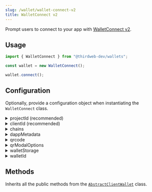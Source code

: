 ```yaml
---
slug: /wallet/wallet-connect-v2
title: WalletConnect v2
---
```



Prompt users to connect to your app with [WalletConnect v2](https://docs.walletconnect.com/2.0).

## Usage

```javascript
import { WalletConnect } from "@thirdweb-dev/wallets";

const wallet = new WalletConnect();

wallet.connect();
```

## Configuration

Optionally, provide a configuration object when instantiating the `WalletConnect` class.

<details>
  <summary>projectId (recommended)</summary>
  <div>

Your project's unique identifier. It can be obtained at [cloud.walletconnect.com](https://cloud.walletconnect.com). It is highly recommended to use your own project id and only use the default one for testing purposes.

It enables the following functionalities within WalletConnect's web3modal:

- wallet and chain logos
- optional WalletConnect RPC
- support for all wallets from our Explorer and WalletConnect v2 support

Defaults to thirdweb's common project id.

```javascript
import { WalletConnect } from "@thirdweb-dev/wallets";

const wallet = new WalletConnect(
  // highlight-start
  {
    projectId: "<PROJECT_ID>",
  },
  // highlight-end
);
```

</div>
</details>

<details>
  <summary>clientId (recommended) </summary>
  <div>

Provide `clientId` to use the thirdweb RPCs for given `chains`

You can create a client ID for your application from [thirdweb dashboard](https://thirdweb.com/create-api-key).

</div>
</details>

<details>
  <summary>chains</summary>
  <div>

Provide an array of chains you want to support.

Must be an array of `Chain` objects, from the [`@thirdweb-dev/chains`](https://www.npmjs.com/package/@thirdweb-dev/chains) package.

Defaults to our [default chains](/react/react.thirdwebprovider#default-chains).

```javascript
import { WalletConnect } from "@thirdweb-dev/wallets";
import { Ethereum } from "@thirdweb-dev/chains";

const walletWithOptions = new WalletConnect(
  // highlight-start
  {
    chains: [Ethereum],
  },
  // highlight-end
);
```

</div>
</details>

<details>
  <summary>dappMetadata</summary>
  <div>

Information about your app that the wallet will display when your app tries to connect to it.

Must be an object containing `name`, `url`, and optionally `description` and `logoUrl` properties.

```javascript
import { WalletConnect } from "@thirdweb-dev/wallets";

const walletWithOptions = new WalletConnect({
  // highlight-start
  dappMetadata: {
    name: "thirdweb powered dApp",
    url: "https://thirdweb.com",
    description: "thirdweb powered dApp",
    logoUrl: "https://thirdweb.com/favicon.ico",
  },
  // highlight-end
});
```

</div>
</details>

<details>
  <summary>qrcode</summary>
  <div>

Whether to display the Wallet Connect QR code Modal or not.

Must be a `boolean`. Defaults to `true`.

```javascript
import { WalletConnect } from "@thirdweb-dev/wallets";

const walletWithOptions = new WalletConnect(
  // highlight-start
  {
    qrcode: false,
  },
  // highlight-end
);
```

</div>
</details>

<details>
  <summary>qrModalOptions </summary>
  <div>

WalletConnect's [options](https://docs.walletconnect.com/2.0/web/web3modal/html/wagmi/options) to customize the QR Code Modal.

### Type

```typescript
type QRModalOptions = {
  themeVariables?: {
    "--wcm-z-index"?: string;
    "--wcm-accent-color"?: string;
    "--wcm-accent-fill-color"?: string;
    // ... and more
  };
  themeMode?: "dark" | "light";
  standaloneChains?: string[];
  mobileWallets?: MobileWallet[];
  desktopWallets?: DesktopWallet[];
  walletImages?: Record<string, string>;
  chainImages?: Record<string, string>;
  tokenImages?: Record<string, string>;
  tokenContracts?: Record<number, string>;
  enableNetworkView?: boolean;
  enableAccountView?: boolean;
  enableExplorer?: boolean;
  explorerRecommendedWalletIds?: string[] | "NONE";
  explorerExcludedWalletIds?: string[] | "ALL";
  termsOfServiceUrl?: string;
  privacyPolicyUrl?: string;
};

interface MobileWallet {
  id: string;
  name: string;
  links: {
    universal: string;
    native?: string;
  };
}

interface DesktopWallet {
  id: string;
  name: string;
  links: {
    native: string;
    universal: string;
  };
}
```

<details>
  <summary>themeVariables</summary>
  <div>

Allows to override Web3Modal's CSS styles. See [theming](https://docs.walletconnect.com/2.0/web3modal/theming) for Info.

</div>
</details>

<details>
  <summary>themeMode</summary>
  <div>

Puts Modal into dark or light mode. Defaults to the user's system preference.

</div>
</details>

<details>
  <summary>standaloneChains</summary>
  <div>

When using Web3Modal in standalone mode (without wagmi) you can define an array of custom chains via this option.

Defaults to `undefined`

### Example

```javascript
standaloneChains: [
  "eip155:1",
  "solana:4sGjMW1sUnHzSxGspuhpqLDx6wiyjNtZ",
  "cosmos:cosmoshub-4",
  "polkadot:91b171bb158e2d3848fa23a9f1c25182",
];
```

</div>
</details>

<details>
  <summary>mobileWallets</summary>
  <div>

You can define an array of custom mobile wallets.

Note: you will also need to add appropriate wallet images in walletImages.

Native link represents deep-linking URL like `rainbow://` and Universal link represent webpage link that can redirect to the app or fallback page.
Defaults to `undefined`

```typescript
mobileWallets: [
  {
    id: string,
    name: string,
    links: {
      native: string
      universal: string,
    },
  },
];
```

</div>
</details>

<details>
  <summary>desktopWallets</summary>
  <div>

You can define an array of custom desktop or web-based wallets.

Note: you will also need to add appropriate wallet images in walletImages.

Native link represents deep linking url like `ledgerlive://` and Universal link represents webpage link that can redirect to the app or fallback page.

Defaults to `undefined`

```typescript
desktopWallets: [
  {
    id: string,
    name: string,
    links: {
      native: string
      universal: string,
    },
  },
];
```

</div>
</details>

<details>
  <summary>walletImages</summary>
  <div>

an Array of wallet ids and their logo mappings.

This will override default logos.

Ids in this case can be: Explorer ids, wallet ids you provided in mobileWallets or desktopWallets and Wagmi connector ids.

Defaults to `undefined`

### Example

```typescript
walletImages: {
  rainbow: "/images/rainbow.webp",
  metaMask: "/images/metamask.webp",
};
```

</div>
</details>

<details>
  <summary>chainImages</summary>
  <div>

an Array of chain ids and their logo mappings.

This will override default logos.

You can find detailed chain data at [chainlist.org](https://chainlist.org/)

Defaults to `undefined`

### Example

```javascript
chainImages: {
  1: "/images/ethereum.webp",
  137: "/images/polygon.webp",
};
```

</div>
</details>

<details>
  <summary>tokenImages</summary>
  <div>

An array of token symbols and their logo mappings.

Defaults to `undefined`

### Example

```javascript
tokenImages: {
  ETH: "/images/eth.webp",
  AVAX: "/images/avax.webp",
};
```

</div>
</details>

<details>
  <summary>tokenContracts</summary>
  <div>

Allows to override default token(s) address for each chain to show custom balances in account view.

Defaults to `undefined`

### Example

```javascript
tokenContracts: {
  1: '0x1f9840a85d5af5bf1d1762f925bdaddc4201f984',
  137: '0x2791Bca1f2de4661ED88A30C99A7a9449Aa84174'
}
```

</div>
</details>

<details>
  <summary>enableNetworkView</summary>
  <div>

If more than 1 chain is provided in the modal, users will be shown network selection view before selecting a wallet.

This option can enable or disable this behavior.

Defaults to `false`

</div>
</details>

<details>
  <summary> enableAccountView </summary>
  <div>

Option to enable or disable the modal's account view.

default is `true`

</div>
</details>

<details>
  <summary> enableExplorer </summary>
  <div>

Option to enable or disable wallet fetching from [Explorer](https://walletconnect.com/explorer?type=wallet).

Defaults to `true`

</div>
</details>

<details>
  <summary>explorerRecommendedWalletIds</summary>
  <div>

Allows to override default recommended wallets that are fetched from Explorer API.

You can define an array of wallet ids you'd like to prioritize (order is respected).

You can get/copy these ids from the Explorer link mentioned before.

If you want to completely disable recommended wallets, you can set this option to `"NONE"`.

Defaults to `undefined`

### Example

```javascript
explorerRecommendedWalletIds: [
  "1ae92b26df02f0abca6304df07debccd18262fdf5fe82daa81593582dac9a369",
  "4622a2b2d6af1c9844944291e5e7351a6aa24cd7b23099efac1b2fd875da31a0",
];
// -- or -- //
explorerRecommendedWalletIds: "NONE";
```

</div>
</details>

<details>
  <summary>explorerExcludedWalletIds</summary>
  <div>

Allows to exclude wallets that are fetched from Explorer API.

You can define an array of wallet ids you'd like to exclude.

You can get/copy these ids from the explorer link mentioned before.

If you want to exclude all wallets, you can set this option to `"ALL"`, however, if `explorerRecommendedWalletIds` are defined, they will still be fetched.

Defaults to `undefined`

### Example

```javascript
explorerExcludedWalletIds: [
  "1ae92b26df02f0abca6304df07debccd18262fdf5fe82daa81593582dac9a369",
  "4622a2b2d6af1c9844944291e5e7351a6aa24cd7b23099efac1b2fd875da31a0",
];
// -- or -- //
explorerExcludedWalletIds: "ALL";
```

</div>
</details>

<details>
  <summary>termsOfServiceUrl</summary>
  <div>

String URL to your terms of service page, if specified will append a special "legal info" footer to the modal.

Defaults to `undefined`

</div>
</details>

<details>
  <summary>privacyPolicyUrl</summary>
  <div>

String URL to your privacy policy page, if specified will append a special "legal info" footer to the modal.

Defaults to `undefined`

</div>
</details>

</div>
</details>

<details>
  <summary>walletStorage</summary>
  <div>

Some wallets need to store data in persistent storage. This is the storage that will be used for that.

Must be an object conforming to the `AsyncStorage` interface:

```typescript
export interface AsyncStorage {
  getItem(key: string): Promise<string | null>;
  setItem(key: string, value: string): Promise<void>;
  removeItem(key: string): Promise<void>;
}
```

Example:

```javascript
import { WalletConnect } from "@thirdweb-dev/wallets";

const wallet = new WalletConnect(
  // highlight-start
  {
    walletStorage: {
      getItem: (key) => {
        // Implement your own storage logic here
      },
      removeItem: (key) => {
        // Implement your own storage logic here
      },
      setItem: (key, value) => {
        // Implement your own storage logic here
      },
    },
  },
  // highlight-end
);
```

</div>
</details>

<details>
  <summary>walletId</summary>
  <div>

An ID for the wallet. It is used to store the wallet in the `walletStorage`.

```javascript
import { WalletConnect } from "@thirdweb-dev/wallets";

const walletWithOptions = new WalletConnect(
  // highlight-start
  {
    walletId: "wallet-id",
  },
  // highlight-end
);
```

</div>
</details>

## Methods

Inherits all the public methods from the [`AbstractClientWallet`](interfaces/abstract-client-wallet) class.
